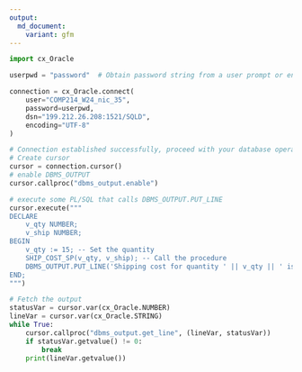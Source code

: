 ```yaml
---
output:
  md_document:
    variant: gfm
---
```


```python
import cx_Oracle

userpwd = "password"  # Obtain password string from a user prompt or environment variable

connection = cx_Oracle.connect(
    user="COMP214_W24_nic_35",
    password=userpwd,
    dsn="199.212.26.208:1521/SQLD",
    encoding="UTF-8"
)

# Connection established successfully, proceed with your database operations
# Create cursor
cursor = connection.cursor()
# enable DBMS_OUTPUT
cursor.callproc("dbms_output.enable")

# execute some PL/SQL that calls DBMS_OUTPUT.PUT_LINE
cursor.execute("""
DECLARE 
    v_qty NUMBER;
    v_ship NUMBER;
BEGIN 
    v_qty := 15; -- Set the quantity
    SHIP_COST_SP(v_qty, v_ship); -- Call the procedure
    DBMS_OUTPUT.PUT_LINE('Shipping cost for quantity ' || v_qty || ' is: ' || v_ship);
END;
""")

# Fetch the output
statusVar = cursor.var(cx_Oracle.NUMBER)
lineVar = cursor.var(cx_Oracle.STRING)
while True:
    cursor.callproc("dbms_output.get_line", (lineVar, statusVar))
    if statusVar.getvalue() != 0:
        break
    print(lineVar.getvalue())
```
